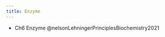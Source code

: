 ```yaml
---
title: Enzyme
---
```


:::{.callout title="Readings"}

- Ch6 Enzyme @nelsonLehningerPrinciplesBiochemistry2021

:::